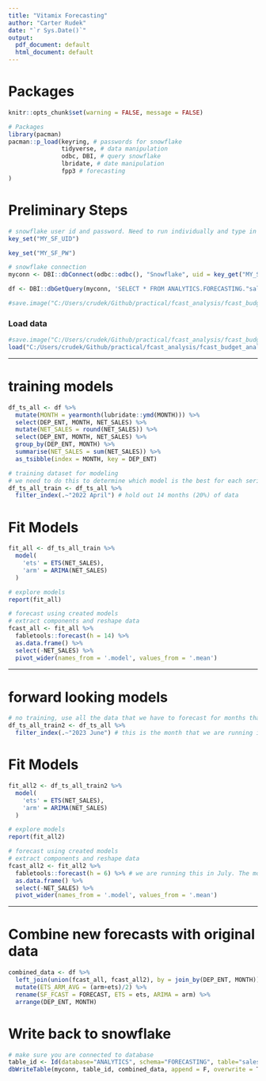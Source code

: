 ---
title: "Vitamix Forecasting"
author: "Carter Rudek"
date: "`r Sys.Date()`"
output:
  pdf_document: default
  html_document: default
---

# Packages

```{r Setup, Packages and Environment, include=FALSE}
knitr::opts_chunk$set(warning = FALSE, message = FALSE) 

# Packages
library(pacman)
pacman::p_load(keyring, # passwords for snowflake
               tidyverse, # data manipulation
               odbc, DBI, # query snowflake
               lbridate, # date manipulation
               fpp3 # forecasting
)

```


# Preliminary Steps

```{r Snowflake}
# snowflake user id and password. Need to run individually and type in textbox.
key_set("MY_SF_UID")
```

```{r Snowflake}
key_set("MY_SF_PW")
```

```{r Connection, include = FALSE}
# snowflake connection
myconn <- DBI::dbConnect(odbc::odbc(), "Snowflake", uid = key_get("MY_SF_UID"), pwd = key_get("MY_SF_PW"))
```


```{r query, include = FALSE}
df <- DBI::dbGetQuery(myconn, 'SELECT * FROM ANALYTICS.FORECASTING."sales_fcast_combined_v"')

#save.image("C:/Users/crudek/Github/practical/fcast_analysis/fcast_budget_analysis/after_query_workspace.RData")
```

### Load data

```{r}
#save.image("C:/Users/crudek/Github/practical/fcast_analysis/fcast_budget_analysis/after_query_workspace.RData")
load("C:/Users/crudek/Github/practical/fcast_analysis/fcast_budget_analysis/after_query_workspace.RData")
```


___________________________________________________________________________________________________________________________________________________________

# training models

```{r}
df_ts_all <- df %>%
  mutate(MONTH = yearmonth(lubridate::ymd(MONTH))) %>%
  select(DEP_ENT, MONTH, NET_SALES) %>%
  mutate(NET_SALES = round(NET_SALES)) %>%
  select(DEP_ENT, MONTH, NET_SALES) %>%
  group_by(DEP_ENT, MONTH) %>%
  summarise(NET_SALES = sum(NET_SALES)) %>%
  as_tsibble(index = MONTH, key = DEP_ENT)
```


```{r}
# training dataset for modeling
# we need to do this to determine which model is the best for each series
df_ts_all_train <- df_ts_all %>%
  filter_index(.~"2022 April") # hold out 14 months (20%) of data
```

# Fit Models

```{r}
fit_all <- df_ts_all_train %>%
  model(
    'ets' = ETS(NET_SALES),
    'arm' = ARIMA(NET_SALES)
  )
```


```{r}
# explore models
report(fit_all)
```


```{r}
# forecast using created models
# extract components and reshape data 
fcast_all <- fit_all %>%
  fabletools::forecast(h = 14) %>%
  as.data.frame() %>%
  select(-NET_SALES) %>%
  pivot_wider(names_from = '.model', values_from = '.mean')
```


_________________________________________________________________________________________________________________________________________________________

# forward looking models

```{r}
# no training, use all the data that we have to forecast for months that havent happened yet
df_ts_all_train2 <- df_ts_all %>%
  filter_index(.~"2023 June") # this is the month that we are running it in
```

# Fit Models

```{r}
fit_all2 <- df_ts_all_train2 %>%
  model(
    'ets' = ETS(NET_SALES),
    'arm' = ARIMA(NET_SALES)
  )
```


```{r}
# explore models
report(fit_all2)
```


```{r}
# forecast using created models
# extract components and reshape data 
fcast_all2 <- fit_all2 %>%
  fabletools::forecast(h = 6) %>% # we are running this in July. The models use data up until June 2023. we want to forecast the last 6 months of 2023
  as.data.frame() %>%
  select(-NET_SALES) %>%
  pivot_wider(names_from = '.model', values_from = '.mean')
```


________________________________________________________________________________________________________________________________________________________

# Combine new forecasts with original data

```{r}
combined_data <- df %>%
  left_join(union(fcast_all, fcast_all2), by = join_by(DEP_ENT, MONTH)) %>%
  mutate(ETS_ARM_AVG = (arm+ets)/2) %>%
  rename(SF_FCAST = FORECAST, ETS = ets, ARIMA = arm) %>%
  arrange(DEP_ENT, MONTH) 
```

# Write back to snowflake

```{r}
# make sure you are connected to database
table_id <- Id(database="ANALYTICS", schema="FORECASTING", table="sales_fcast_combined_t")
dbWriteTable(myconn, table_id, combined_data, append = F, overwrite = T, verbose = T)
```


































